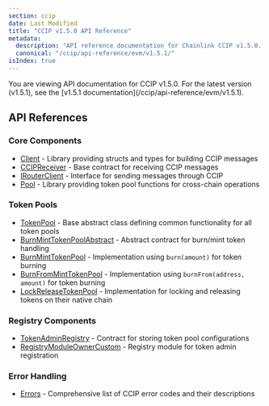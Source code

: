 ```yaml
---
section: ccip
date: Last Modified
title: "CCIP v1.5.0 API Reference"
metadata:
  description: "API reference documentation for Chainlink CCIP v1.5.0. Includes core components, token pools, registry components, and error handling for cross-chain messaging and token transfers."
  canonical: "/ccip/api-reference/evm/v1.5.1/"
isIndex: true
---
```



<CcipCommon callout="importCCIPPackage150" />

<Aside type="note">
  You are viewing API documentation for CCIP v1.5.0. For the latest version (v1.5.1), see the [v1.5.1
  documentation](/ccip/api-reference/evm/v1.5.1).
</Aside>

## API References

### Core Components

- [Client](/ccip/api-reference/evm/v1.5.0/client) - Library providing structs and types for building CCIP messages
- [CCIPReceiver](/ccip/api-reference/evm/v1.5.0/ccip-receiver) - Base contract for receiving CCIP messages
- [IRouterClient](/ccip/api-reference/evm/v1.5.0/i-router-client) - Interface for sending messages through CCIP
- [Pool](/ccip/api-reference/evm/v1.5.0/pool) - Library providing token pool functions for cross-chain operations

### Token Pools

- [TokenPool](/ccip/api-reference/evm/v1.5.0/token-pool) - Base abstract class defining common functionality for all token pools
- [BurnMintTokenPoolAbstract](/ccip/api-reference/evm/v1.5.0/burn-mint-token-pool-abstract) - Abstract contract for burn/mint token handling
- [BurnMintTokenPool](/ccip/api-reference/evm/v1.5.0/burn-mint-token-pool) - Implementation using `burn(amount)` for token burning
- [BurnFromMintTokenPool](/ccip/api-reference/evm/v1.5.0/burn-from-mint-token-pool) - Implementation using `burnFrom(address, amount)` for token burning
- [LockReleaseTokenPool](/ccip/api-reference/evm/v1.5.0/lock-release-token-pool) - Implementation for locking and releasing tokens on their native chain

### Registry Components

- [TokenAdminRegistry](/ccip/api-reference/evm/v1.5.0/token-admin-registry) - Contract for storing token pool configurations
- [RegistryModuleOwnerCustom](/ccip/api-reference/evm/v1.5.0/registry-module-owner-custom) - Registry module for token admin registration

### Error Handling

- [Errors](/ccip/api-reference/evm/v1.5.0/errors) - Comprehensive list of CCIP error codes and their descriptions
